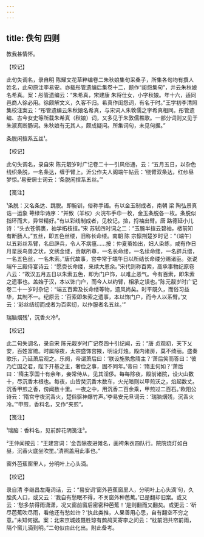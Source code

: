 ```yaml
---
---
---
```

title: 佚句 四则
---







教我甚情怀。

【校记】

此句失调名，录自明 陈耀文花草粹编卷二朱秋娘集句采桑子，所集各句均有撰人姓名，此句原注李易安。亦载彤管遗编后集卷十二，题作“闺怨集句”，并云朱秋娘名希真。案：彤管遗编云：“朱希真，宋建康 朱将仕女，小字秋娘。年十六，适同邑商人徐必用。徐颇解文义，久客不归。希真作闺怨词，有名于时。”王学初李清照集校注案云：“彤管遗编云朱秋娘名希真，与宋词人朱敦儒之字希真相同。彤管遗编、古今女史等所载朱希真（秋娘）词，又多见于朱敦儒樵歌。一部分词则又见于朱淑真断肠词。朱秋娘有无其人，颇成疑问。所集词句，未见何据。”

条脱闲揎系五丝¹。

【校记】

此句失调名，录自宋 陈元靓岁时广记卷二十一引风俗通，云：“五月五日，以杂色线织条脱，一名条达，缠于臂上。沂公作夫人阁端午帖云：‘绕臂双条达，红纱昼梦惊。’易安居士词云：‘条脱闲揎系五丝。’”

【笺注】

¹条脱：又名条达、跳脱。即腕钏，俗称手镯。有以金玉制成者，南朝 梁 陶弘景真诰一运象 萼绿华诗序：“并致（羊权）火浣布手巾一枚，金玉条脱各一枚。条脱似指环而大，异常精好。”有以彩线制成者，见校记。揎，捋袖出臂。唐 路德延小儿诗：“头衣苍鹘裹，袖学柘枝揎。”宋 苏轼四时词之二：“玉腕半揎云碧袖，楼前知有断肠人。”五丝，即五色丝缕，旧称长命缕。南朝 陈 宗懔荆楚岁时记：“（端午）以五彩丝系臂，名曰辟兵，令人不病瘟……按：仲夏茧始出，妇人染练，咸有作日月星辰鸟兽之状，文绣金缕，贡献所尊，一名长命缕，一名续命缕，一名辟兵缯，一名五色丝，一名朱索。”唐代故事，宫中常于端午日以所结长命缕分赐诸臣。张说端午三殿侍宴诗云：“愿赍长命缕，来续大恩余。”宋代则称百索，高承事物纪原卷八云：“故汉五月五日以朱索五色，即为门户饰，以难止恶气。今有百索，即朱索之遗事也。盖始于汉，本以饰门户，而今人以约臂，相承之误也。”陈元靓岁时广记卷二十一岁时杂记：“端五百索及长命缕等物，遗风尚矣。时平既久，而俗习益华，其制不一。纪原云：‘百索即朱索之遗事，本以饰门户，而今人以系臂。’又云：‘彩丝结纫而成者为百索纫，以作服者名五丝。’”

瑞脑烟残¹，沉香火冷²。

【校记】

此二句失调名，录自宋 陈元靓岁时广记卷四十引纪闻，云：“唐 贞观初，天下乂安，百姓富赡。时属除夜，太宗盛饰宫掖，明设灯烛。殿内诸房，莫不绮丽。盛奏歌乐，乃延萧后观之。乐阕，帝谓萧后曰：‘朕设施孰愈隋主？’萧后笑而答曰：‘彼乃亡国之君，陛下开基之主，奢俭之事，固不同年。’帝曰：‘隋主何如？’萧后曰：‘隋主享国十有余年，妾常侍从，见其淫侈。每每除夜，殿前诸院，设火山数十，尽沉香木根也。每夜，山皆焚沉香木数车，火光暗则以甲煎沃之，焰起数丈。沉香甲煎之香，傍闻数十里。一夜之中，用沉香二百余乘，甲煎过二百石。’欧阳公诗云：‘隋宫守夜沉香火，楚俗驱神爆竹声。’李易安元旦词云：‘瑞脑烟残，沉香火冷。’”甲煎，香料名，又作“夹煎”。

【笺注】

¹瑞脑：香料名，见前醉花阴笺注³。

²王仲闻按云：“王建宫词：‘金吾除夜进傩名，画袴朱衣四队行。院院烧灯如白昼，沉香火底坐吹笙。’清照盖用此事也。”

窗外芭蕉窗里人，分明叶上心头滴。

【校记】

录自清 李继昌左庵词话，云：“易安词‘窗外芭蕉窗里人，分明叶上心头滴’句，久脍炙人口，或又云：‘我自有愁眠不得，不关窗外种芭蕉。’已是翻却旧案。或又云：‘愁多禁得雨潇潇，况又窗前窗后密密种芭蕉！’是则翻而又翻矣。或更云：‘斫尽芭蕉吹尽雨，看他还有愁如许？’执此类推，人果善用心思，自有翻空不穷之意。”未知何据。案：北宋京城妓聂胜琼有鹧鸪天寄李之问云：“枕前泪共帘前雨，隔个窗儿滴到明。”二句似由此化出。附此备考。